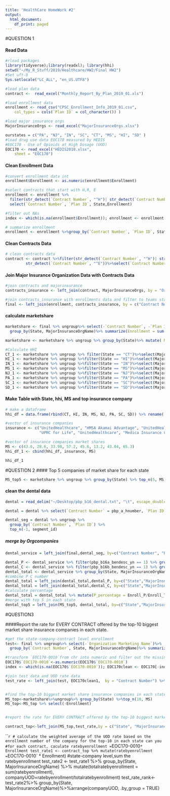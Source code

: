 ```yaml
---
title: 'HealthCare HomeWork #2'
output:
  html_document:
    df_print: paged
---
```


#QUESTION 1

#### Read Data 
```r
#rload packages
library(tidyverse);library(readxl); library(hhi)
setwd("~/My_R_Stuff/2019/Healthcare/HW2/Final HW2")
#Set uft-8
Sys.setlocale("LC_ALL", "en_US.UTF8")

#load plan data 
contract <-  read_excel("Monthly_Report_By_Plan_2019_01.xls")

#load enrollment data
enrollment <- read_csv("CPSC_Enrollment_Info_2019_01.csv", 
    col_types = cols(`Plan ID` = col_character()) )

#load major insurance orgs 
MajorInsuranceOrgs <- read_excel("MajorInsuranceOrgs.xlsx")

ourstates = c("PA", "NJ", "IN", "SC", "CT", "MS", "HI", "SD" )
#load drug use data EOC170 measured by HEDIS
#EOC170 - Use of Opioids at High Dosage (UOD)
EOC170 <- read_excel("HEDIS2018.xlsx", 
    sheet = "EOC170")
```

#### Clean Enrollment Data

```r
#convert enrollment data int
enrollment$Enrollment <- as.numeric(enrollment$Enrollment)

#select contracts that start with H,R, E
enrollment <- enrollment %>%
  filter(str_detect(`Contract Number`, "^H")| str_detect(`Contract Number`, "^R")|str_detect(`Contract Number`, "^E"))%>%
  select(`Contract Number`, `Plan ID`, State,Enrollment)

#filter out NAs
index <- which(is.na(enrollment$Enrollment)); enrollment <- enrollment[-index, ]

# summarize enrollment
enrollment <- enrollment %>%group_by(`Contract Number`, `Plan ID`, State) %>% summarise(Enrollment = sum(Enrollment))
```

#### Clean Contracts Data

```r
# clean contracts data
contract <- contract %>%filter(str_detect(`Contract Number`, "^H")| str_detect(`Contract Number`, "^R")| 
         str_detect(`Contract Number`, "^E"))%>%select(`Contract Number`, `Plan ID`, `Organization Marketing Name`) 
```

#### Join Major Insurance Organization Data with Contracts Data

```r
#join contracts and majorinsurance
contracts_insurance <- left_join(contract, MajorInsuranceOrgs, by = "Organization Marketing Name")

#join contracts_insurance with enrollments data and filter to teams states
final <- left_join(enrollment, contracts_insurance, by = c("Contract Number", "Plan ID")) %>% filter(State %in% ourstates)
```

#### calculate marketshare 
```r

marketshare <- final %>% ungroup%>% select(-`Contract Number`, -`Plan ID`, -`Organization Marketing Name`)%>%
  group_by(State, MajorInsuranceOrgName)%>% summarize(Enrollment = sum(Enrollment))

marketshare <- marketshare %>% ungroup %>% group_by(State)%>% mutate( MS = Enrollment / sum(Enrollment) * 100)
```


```r
#Calculate HHI
CT_1 <- marketshare %>% ungroup %>% filter(State == "CT")%>%select(MajorInsuranceOrgName, MS); CT <- round(hhi(data.frame(CT_1), "MS"), 0)
HI_1 <- marketshare %>% ungroup %>%filter(State == "HI")%>%select(MajorInsuranceOrgName, MS); HI <- round(hhi(data.frame(HI_1), "MS"), 0)
IN_1 <- marketshare %>% ungroup %>%filter(State == "IN")%>%select(MajorInsuranceOrgName, MS); IN <- round(hhi(data.frame(IN_1), "MS"), 0)
MS_1 <- marketshare %>% ungroup %>%filter(State == "MS")%>%select(MajorInsuranceOrgName, MS); MS <- round(hhi(data.frame(MS_1), "MS"), 0)
NJ_1 <- marketshare %>% ungroup %>%filter(State == "NJ")%>%select(MajorInsuranceOrgName, MS); NJ <- round(hhi(data.frame(NJ_1), "MS"), 0)
PA_1 <- marketshare %>% ungroup %>%filter(State == "PA")%>%select(MajorInsuranceOrgName, MS); PA <- round(hhi(data.frame(PA_1), "MS"), 0)
SC_1 <- marketshare %>% ungroup %>%filter(State == "SC")%>%select(MajorInsuranceOrgName, MS); SC <- round(hhi(data.frame(SC_1), "MS"), 0)
SD_1 <- marketshare %>% ungroup %>%filter(State == "SD")%>%select(MajorInsuranceOrgName, MS); SD <- round(hhi(data.frame(SD_1), "MS"), 0)
```

#### Make Table with State, hhi, MS and top insurance company 
```r

# make a dataframe
hhi_df = data.frame(rbind(CT, HI, IN, MS, NJ, PA, SC, SD)) %>% rename( HHI = rbind.CT..HI..IN..MS..NJ..PA..SC..SD.)

#vector of insurance companies
insurance <- c("UnitedHealthcare", "HMSA Akamai Advantage", "UnitedHealthcare", "Humana", "Aetna Health Inc.",
               "UPMC for Life", "UnitedHealthcare", "Medica Insurance Company")

#vector of insurance companies market shares
MS <- c(43.6, 28.6, 33.98, 57.2, 45.6, 13.2, 43.04, 65.3)
hhi_df_1 <- cbind(hhi_df, insurance, MS)

hhi_df_1
```

#QUESTION 2
#### Top 5 companies of market share for each state
```r
MS_top5 <- marketshare %>% ungroup %>% group_by(State) %>% top_n(5, MS)
```
#### clean the dental data
```r
dental = read_delim("~/Desktop/pbp_b16_dental.txt", "\t", escape_double = FALSE, trim_ws = TRUE)

dental = dental %>% select(`Contract Number` = pbp_a_hnumber, `Plan ID` = pbp_a_plan_identifier, segment_id, pbp_b16a_bendesc_yn, pbp_b16b_bendesc_yn)

dental_seg = dental %>% ungroup %>% 
  group_by(`Contract Number`, `Plan ID`) %>% 
  top_n(-1, segment_id)

```
##### merge by Orgcompanies
```r
dental_service = left_join(final,dental_seg, by=c("Contract Number", "Plan ID"))

dental_P <- dental_service %>% filter(pbp_b16a_bendesc_yn == 1) %>% group_by(State, MajorInsuranceOrgName) %>% summarise(Enroll_P=sum(Enrollment, na.rm = TRUE)) 
dental_C <- dental_service %>% filter(pbp_b16b_bendesc_yn == 1) %>% group_by(State, MajorInsuranceOrgName) %>% summarise(Enroll_C=sum(Enrollment, na.rm = TRUE))
dental_total <- dental_service %>% group_by(State, MajorInsuranceOrgName) %>% summarise(Enroll_T=sum(Enrollment, na.rm = TRUE))
#combine P C number
dental_total = left_join(dental_total,dental_P, by=c("State","MajorInsuranceOrgName"))
dental_total = left_join(dental_total,dental_C, by=c("State","MajorInsuranceOrgName"))
#calculate percentage
dental_total = dental_total %>% mutate(P_percentage = Enroll_P/Enroll_T,C_percentage = Enroll_C/Enroll_T) %>% select(State,MajorInsuranceOrgName,P_percentage, C_percentage)
#merge with top 5 in each state
dental_top5 = left_join(MS_top5, dental_total, by=c("State","MajorInsuranceOrgName"))
```

#QUESTION3

####Report the rate for EVERY CONTRACT offered by the top-10 biggest market share insurance companies in each state.
```r
#get the state-company-contract level enrollment 
test<- final %>% ungroup%>% select(-`Organization Marketing Name`)%>%
  group_by(`Contract Number`, State, MajorInsuranceOrgName)%>% summarize(Enrollment = sum(Enrollment))

#transform `EOC170-0010`from chr into numeric and filter out the missing values
EOC170$`EOC170-0010`<-as.numeric(EOC170$`EOC170-0010`)
index <- which(is.na(EOC170$`EOC170-0010`)); EOC170clean <- EOC170[-index, ]

#join test data and UOD rate data 
test_rate <- left_join(test, EOC170clean1,  by = "Contract Number") %>% filter(!is.na(`EOC170-0010`))


#find the top-10 biggest market share insurance companies in each state
MS_top<-marketshare%>%ungroup%>% group_by(State) %>%top_n(10, MS)
MS_top<-MS_top %>% select(-Enrollment)


#report the rate for EVERY CONTRACT offered by the top-10 biggest market share insurance companies in each state.

contract_top<-left_join(MS_top,test_rate,by = c("State", "MajorInsuranceOrgName")) %>% group_by(State,MajorInsuranceOrgName)%>% filter(!is.na(`EOC170-0010`))#filter the observations of the top 10 companies from each state

```




```r
# calculate the weighted average of the UOD rate based on the enrollment number of the company for the top-10 in each state can you
#for each contract, caculate ratebyenrollment = `EOC170-0010` * Enrollment
test_rate1 <- contract_top %>% mutate(ratebyenrollment = `EOC170-0010` * Enrollment)
#state-company level,sum the ratebyenrollment
test_rate2 <- test_rate1 %>% group_by(State, MajorInsuranceOrgName) %>% 
  mutate(totalratebyenrollment = sum(ratebyenrollment),
         companyUOD=ratebyenrollment/totalratebyenrollment) 
test_rate_rank<-test_rate2%>% group_by(State, MajorInsuranceOrgName)%>%arrange(companyUOD, .by_group = TRUE)

